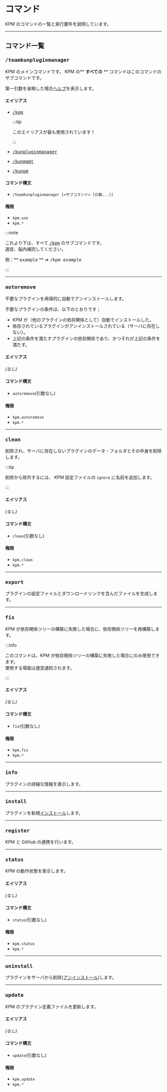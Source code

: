 
# コマンド

KPM のコマンドの一覧と実行要件を説明しています。

---

## コマンド一覧

### <kbd>/teamkunpluginmanager</kbd>

KPM のメインコマンドです。
KPM の\*\* **すべての** \*\* コマンドはこのコマンドのサブコマンドです。

第一引数を省略した場合[ヘルプ](#help)を表示します。

#### エイリアス

- [<kbd>/kpm</kbd>](#teamkunpluginmanager)

  :::tip

  このエイリアスが最も使用されています！

  :::

- [<kbd>/kunpluginmanager</kbd>](#teamkunpluginmanager)
- [<kbd>/kunmgmt</kbd>](#teamkunpluginmanager)
- [<kbd>/kunpm</kbd>](#teamkunpluginmanager)

#### コマンド構文

- `/teamkunpluginmanager [<サブコマンド> [引数...]]`

#### 権限

- `kpm.use`
- `kpm.*`

:::note

これより下は、すべて [<kbd>/kpm</kbd>](#teamkunpluginmanager-コマンド) のサブコマンドです。  
適宜、脳内補完してください。

例：** <kbd>example</kbd> ** => <kbd>/kpm example</kbd>

:::

---

### <kbd>autoremove</kbd>

不要なプラグインを再帰的に自動でアンインストールします。

不要なプラグインの条件は、以下のとおりです；

- KPM が（他のプラグインの依存関係として）自動でインストールした。
- 依存されているプラグインがアンインストールされている（サーバに存在しない）。
- 上記の条件を満たすプラグインの依存関係であり、かつそれが上記の条件を満たす。

#### エイリアス

_\(なし)_

#### コマンド構文

- `autoremove`\(引数なし)

#### 権限

- `kpm.autoremove`
- `kpm.*`

---

### <kbd>clean</kbd>

削除され、サーバに存在しないプラグインのデータ・フォルダとその中身を削除します。

:::tip

削除から除外するには、 KPM 設定ファイルの `ignore` に名前を追加します。

:::

#### エイリアス

_\(なし)_

#### コマンド構文

- `clean`\(引数なし)

#### 権限

- `kpm.clean`
- `kpm.*`

---

### <kbd>export</kbd>

プラグインの設定ファイルとダウンロードリンクを含んだファイルを生成します。

<BelowDocument docId="use-kpm/commands/export" />

---

### <kbd>fix</kbd>

KPM が依存関係ツリーの構築に失敗した場合に、依存関係ツリーを再構築します。

:::info

このコマンドは、KPM が依存関係ツリーの構築に失敗した場合にのみ使用できます。  
使用する場面は適宜通知されます。

:::

<Deprecation version="v3" removeMode />

#### エイリアス

_\(なし)_

#### コマンド構文

- `fix`\(引数なし)

#### 権限

- `kpm.fix`
- `kpm.*`

---

### <kbd>info</kbd>

プラグインの詳細な情報を表示します。

<BelowDocument docId="use-kpm/commands/info" />

---

### <kbd>install</kbd>

プラグインを新規[インストール](/docs/expressions/README/#インストール)します。

<BelowDocument docId="use-kpm/commands/install" />

---

### <kbd>register</kbd>

KPM と GitHub の連携を行います。

<BelowDocument docId="use-kpm/commands/register" />

---

### <kbd>status</kbd>

KPM の動作状態を表示します。

#### エイリアス

_\(なし)_

#### コマンド構文

- `status`\(引数なし)

#### 権限

- `kpm.status`
- `kpm.*`

---

### <kbd>uninstall</kbd>

プラグインをサーバから削除\([アンインストール](/docs/expressions/README/#アンインストール))します。

<BelowDocument docId="use-kpm/commands/uninstall" />

---

### <kbd>update</kbd>

KPM のプラグイン定義ファイルを更新します。

#### エイリアス

_\(なし)_

#### コマンド構文

- `update`\(引数なし)

#### 権限

- `kpm.update`
- `kpm.*`
